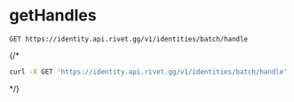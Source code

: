 # getHandles
```
GET https://identity.api.rivet.gg/v1/identities/batch/handle
```


{/*<RequestExample>
```bash curl
curl -X GET 'https://identity.api.rivet.gg/v1/identities/batch/handle'
```
</RequestExample>*/}
